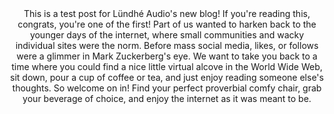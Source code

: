 

<Separator/>
<Top/>
<Header
    text="Test"
    description="A blog test post"
    section="test"
/>
<Content>
    <Paragraph>
        This is a test post for Lündhé Audio's new blog! If you're reading this, congrats, you're one of the first!
    </Paragraph>
    <Paragraph>
        Part of us wanted to harken back to the younger days of the internet, where small communities and wacky individual sites
        were the norm. Before mass social media, likes, or follows were a glimmer in Mark Zuckerberg's eye. We want to take you
        back to a time where you could find a nice little virtual alcove in the World Wide Web, sit down, pour a cup of coffee or 
        tea, and just enjoy reading someone else's thoughts.
    </Paragraph>
    <Paragraph>
        So welcome on in! Find your perfect proverbial comfy chair, grab your beverage of choice, and enjoy the internet as it
        was meant to be.
    </Paragraph>
</Content>